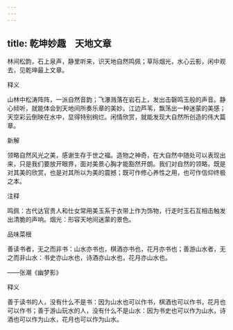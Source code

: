 ```yaml
---
---
---
```

title: 乾坤妙趣　天地文章
---



林间松韵，石上泉声，静里听来，识天地自然鸣佩；草际烟光，水心云影，闲中观去，见乾坤最上文章。

释义

山林中松涛阵阵，一派自然音韵；飞瀑溅落在岩石上，发出击磬鸣玉般的声音。静心倾听，就能体会到天地间所奏乐章的美妙。江边芦苇，飘荡出一种迷蒙的美感；天空彩云倒映在水中，显得特别绚烂。闲情欣赏，就能发现大自然所创造的伟大篇章。

新解

领略自然风光之美，感谢生存于世之福。造物之神奇，在大自然中随处可以表现出来，只是我们要放开眼界，面对美景心胸才能豁然开朗。我们对自然的领略，既是对其美的欣赏，也是对其所以为美的震撼；既可作修心养性之用，也可作信仰终极之本。

注释

鸣佩：古代达官贵人和仕女常用美玉系于衣带上作为饰物，行走时玉石互相击触发出清脆的声响。烟光：形容天地间迷蒙的景色。

品味菜根

善读书者，无之而非书：山水亦书也，棋酒亦书也，花月亦书也；善游山水者，无之而非山水：书史亦山水也，诗酒亦山水也，花月亦山水也。

——张潮《幽梦影》

释义

善于读书的人，没有什么不是书：因为山水也可以作书，棋酒也可以作书，花月也可以作书；善于游山玩水的人，没有什么不是山水：因为书史也可以作为山水，诗酒也可以作为山水，花月也可以作为山水。
